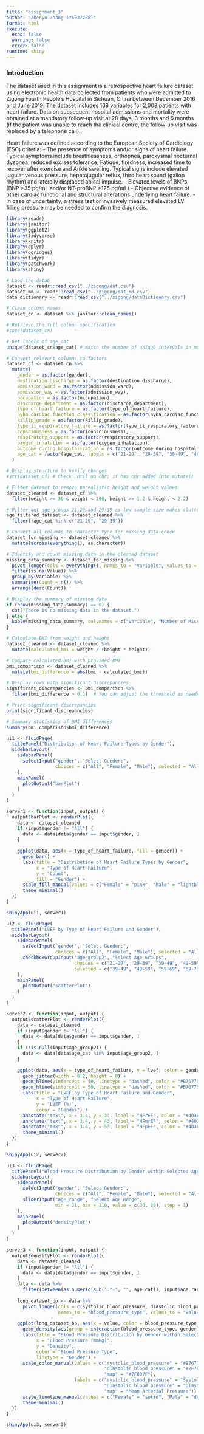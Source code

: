```yaml
---
title: "assignment_3"
author: "Zhenyu Zhang (z5037788)"
format: html
execute:
  echo: false
  warning: false
  error: false
runtime: shiny
---
```


### Introduction

The dataset used in this assignment is a retrospective heart failure dataset using electronic health data collected from patients who were admitted to Zigong Fourth People’s Hospital in Sichuan, China between December 2016 and June 2019. The dataset includes 168 variables for 2,008 patients with heart failure. Data on subsequent hospital admissions and mortality were obtained at a mandatory follow‐up visit at 28 days, 3 months and 6 months (if the patient was unable to reach the clinical centre, the follow‐up visit was replaced by a telephone call).

Heart failure was defined according to the European Society of Cardiology (ESC) criteria: - The presence of symptoms and/or signs of heart failure. Typical symptoms include breathlessness, orthopnea, paroxysmal nocturnal dyspnea, reduced excises tolerance, Fatigue, tiredness, increased time to recover after exercise and Ankle swelling. Typical signs include elevated jugular venous pressure, hepatojugular reflux, third heart sound (gallop rhythm) and laterally displaced apical impulse. - Elevated levels of BNPs (BNP \>35 pg/mL and/or NT‐proBNP \>125 pg/mL) - Objective evidence of other cardiac functional and structural alterations underlying heart failure. - In case of uncertainty, a stress test or invasively measured elevated LV filling pressure may be needed to confirm the diagnosis.

```r
library(readr)
library(janitor)
library(ggplot2)
library(tidyverse)
library(knitr)
library(dplyr)
library(ggridges)
library(tidyr)
library(patchwork)
library(shiny)

```

```r
# Load the data6
dataset <- readr::read_csv("../zigong/dat.csv")
dataset_md <- readr::read_csv("../zigong/dat_md.csv")
data_dictionary <- readr::read_csv("../zigong/dataDictionary.csv")

```

```r
# Clean column names
dataset_cn <- dataset %>% janitor::clean_names()

# Retrieve the full column specification
#spec(dataset_cn)

# Get labels of age_cat
unique(dataset_cn$age_cat) # match the number of unique intervals in mutate() with the correct number of labels

# Convert relevant columns to factors
dataset_cf <- dataset_cn %>%
  mutate(
    gender = as.factor(gender),
    destination_discharge = as.factor(destination_discharge),
    admission_ward = as.factor(admission_ward),
    admission_way = as.factor(admission_way),
    occupation = as.factor(occupation),
    discharge_department = as.factor(discharge_department),
    type_of_heart_failure = as.factor(type_of_heart_failure),
    nyha_cardiac_function_classification = as.factor(nyha_cardiac_function_classification),
    killip_grade = as.factor(killip_grade),
    type_ii_respiratory_failure = as.factor(type_ii_respiratory_failure),
    consciousness = as.factor(consciousness),
    respiratory_support = as.factor(respiratory_support),
    oxygen_inhalation = as.factor(oxygen_inhalation),
    outcome_during_hospitalization = as.factor(outcome_during_hospitalization),
    age_cat = factor(age_cat, labels = c("21-29", "29-39", "39-49", "49-59", "59-69", "69-79", "79-89", "89-110"))
  )

# Display structure to verify changes
#str(dataset_cf) # Check until no chr; if has chr added into mutate()
```

```r
# Filter dataset to remove unrealistic height and weight values
dataset_cleaned <- dataset_cf %>%
  filter(weight >= 30 & weight < 200, height >= 1.2 & height < 2.2)

# Filter out age groups 21-29 and 29-39 as low sample size makes clutter
age_filtered_dataset <- dataset_cleaned %>%
  filter(!age_cat %in% c("21-29", "29-39"))

# Convert all columns to character type for missing data check
dataset_for_missing <- dataset_cleaned %>%
  mutate(across(everything(), as.character))

# Identify and count missing data in the cleaned dataset
missing_data_summary <- dataset_for_missing %>%
  pivot_longer(cols = everything(), names_to = "Variable", values_to = "Value") %>%
  filter(is.na(Value)) %>%
  group_by(Variable) %>%
  summarise(Count = n()) %>%
  arrange(desc(Count))

# Display the summary of missing data
if (nrow(missing_data_summary) == 0) {
  cat("There is no missing data in the dataset.")
} else {
  kable(missing_data_summary, col.names = c("Variable", "Number of Missing Values"), caption = "Summary of Missing Data")
}
```

```r
# Calculate BMI from weight and height
dataset_cleaned <- dataset_cleaned %>%
  mutate(calculated_bmi = weight / (height * height))

# Compare calculated BMI with provided BMI
bmi_comparison <- dataset_cleaned %>%
  mutate(bmi_difference = abs(bmi - calculated_bmi))

# Display rows with significant discrepancies
significant_discrepancies <- bmi_comparison %>%
  filter(bmi_difference > 0.1)  # You can adjust the threshold as needed

# Print significant discrepancies
print(significant_discrepancies)

# Summary statistics of BMI differences
summary(bmi_comparison$bmi_difference)

```

```r
ui1 <- fluidPage(
  titlePanel("Distribution of Heart Failure Types by Gender"),
  sidebarLayout(
    sidebarPanel(
      selectInput("gender", "Select Gender:",
                  choices = c("All", "Female", "Male"), selected = "All")
    ),
    mainPanel(
      plotOutput("barPlot")
    )
  )
)

server1 <- function(input, output) {
  output$barPlot <- renderPlot({
    data <- dataset_cleaned
    if (input$gender != "All") {
      data <- data[data$gender == input$gender, ]
    }
    
    ggplot(data, aes(x = type_of_heart_failure, fill = gender)) +
      geom_bar() +
      labs(title = "Distribution of Heart Failure Types by Gender", 
           x = "Type of Heart Failure", 
           y = "Count", 
           fill = "Gender") +
      scale_fill_manual(values = c("Female" = "pink", "Male" = "lightblue")) +
      theme_minimal()
  })
}

shinyApp(ui1, server1)
```


```r
ui2 <- fluidPage(
  titlePanel("LVEF by Type of Heart Failure and Gender"),
  sidebarLayout(
    sidebarPanel(
      selectInput("gender", "Select Gender:",
                  choices = c("All", "Female", "Male"), selected = "All"),
      checkboxGroupInput("age_group2", "Select Age Groups",
                         choices = c("21-29", "29-39", "39-49", "49-59", "59-69", "69-79", "79-89", "89-110"),
                         selected = c("39-49", "49-59", "59-69", "69-79"))
    ),
    mainPanel(
      plotOutput("scatterPlot")
    )
  )
)

server2 <- function(input, output) {
  output$scatterPlot <- renderPlot({
    data <- dataset_cleaned
    if (input$gender != "All") {
      data <- data[data$gender == input$gender, ]
    }
    if (!is.null(input$age_group2)) {
      data <- data[data$age_cat %in% input$age_group2, ]
    }
    
    ggplot(data, aes(x = type_of_heart_failure, y = lvef, color = gender)) +
      geom_jitter(width = 0.2, height = 0) +
      geom_hline(yintercept = 40, linetype = "dashed", color = "#B76776") +
      geom_hline(yintercept = 50, linetype = "dashed", color = "#B76776") +
      labs(title = "LVEF by Type of Heart Failure and Gender", 
           x = "Type of Heart Failure", 
           y = "LVEF (%)", 
           color = "Gender") +
      annotate("text", x = 3.4, y = 33, label = "HFrEF", color = "#403E4E", vjust = -1) +
      annotate("text", x = 3.4, y = 43, label = "HFmrEF", color = "#403E4E", vjust = -1) +
      annotate("text", x = 3.4, y = 53, label = "HFpEF", color = "#403E4E", vjust = -1) +
      theme_minimal()
  })
}

shinyApp(ui2, server2)

```

```r
ui3 <- fluidPage(
  titlePanel("Blood Pressure Distribution by Gender within Selected Age Range"),
  sidebarLayout(
    sidebarPanel(
      selectInput("gender", "Select Gender:",
                  choices = c("All", "Female", "Male"), selected = "All"),
      sliderInput("age_range", "Select Age Range",
                  min = 21, max = 110, value = c(30, 80), step = 1)
    ),
    mainPanel(
      plotOutput("densityPlot")
    )
  )
)

server3 <- function(input, output) {
  output$densityPlot <- renderPlot({
    data <- dataset_cleaned
    if (input$gender != "All") {
      data <- data[data$gender == input$gender, ]
    }
    data <- data %>%
      filter(between(as.numeric(sub(".*-", "", age_cat)), input$age_range[1], input$age_range[2]))
    
    long_dataset_bp <- data %>%
      pivot_longer(cols = c(systolic_blood_pressure, diastolic_blood_pressure, map), 
                   names_to = "blood_pressure_type", values_to = "value")
    
    ggplot(long_dataset_bp, aes(x = value, color = blood_pressure_type, linetype = gender)) +
      geom_density(aes(group = interaction(blood_pressure_type, gender)), adjust = 1.5) +
      labs(title = "Blood Pressure Distribution by Gender within Selected Age Range", 
           x = "Blood Pressure (mmHg)", 
           y = "Density", 
           color = "Blood Pressure Type", 
           linetype = "Gender") +
      scale_color_manual(values = c("systolic_blood_pressure" = "#B76776", 
                                    "diastolic_blood_pressure" = "#2F76C0", 
                                    "map" = "#7F807F"),
                         labels = c("systolic_blood_pressure" = "Systolic Blood Pressure", 
                                    "diastolic_blood_pressure" = "Diastolic Blood Pressure", 
                                    "map" = "Mean Arterial Pressure")) +
      scale_linetype_manual(values = c("Female" = "solid", "Male" = "dashed")) +
      theme_minimal()
  })
}

shinyApp(ui3, server3)

```
